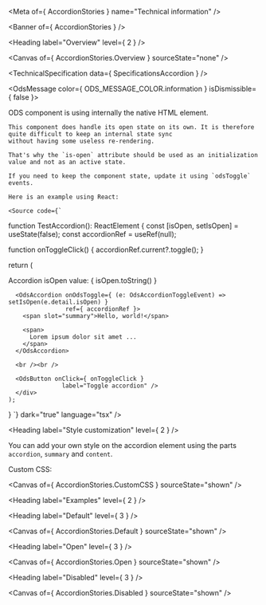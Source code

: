 
<Meta of={ AccordionStories } name="Technical information" />

<Banner of={ AccordionStories } />

<Heading label="Overview" level={ 2 } />

<Canvas of={ AccordionStories.Overview } sourceState="none" />

<TechnicalSpecification data={ SpecificationsAccordion } />

<OdsMessage color={ ODS_MESSAGE_COLOR.information }
            isDismissible={ false }>
  <div>
    ODS component is using internally the native <OdsLink href="https://developer.mozilla.org/en-US/docs/Web/HTML/Element/details" label="<details>" target="_blank" /> HTML element.

    This component does handle its open state on its own. It is therefore quite difficult to keep an internal state sync
    without having some useless re-rendering.

    That's why the `is-open` attribute should be used as an initialization value and not as an active state.

    If you need to keep the component state, update it using `odsToggle` events.

    Here is an example using React:

    <Source code={`

function TestAccordion(): ReactElement {
  const [isOpen, setIsOpen] = useState(false);
  const accordionRef = useRef<HTMLOdsAccordionElement>(null);

  function onToggleClick() {
    accordionRef.current?.toggle();
  }

  return (
    <div>
      <p>
        Accordion isOpen value: { isOpen.toString() }
      </p>

      <OdsAccordion onOdsToggle={ (e: OdsAccordionToggleEvent) => setIsOpen(e.detail.isOpen) }
                    ref={ accordionRef }>
        <span slot="summary">Hello, world!</span>

        <span>
          Lorem ipsum dolor sit amet ...
        </span>
      </OdsAccordion>

      <br /><br />

      <OdsButton onClick={ onToggleClick }
                   label="Toggle accordion" />
      </div>
    );
  }
`}
            dark="true"
            language="tsx" />
  </div>
</OdsMessage>

<Heading label="Style customization" level={ 2 } />

You can add your own style on the accordion element using the parts `accordion`, `summary` and `content`.

Custom CSS:

<Canvas of={ AccordionStories.CustomCSS } sourceState="shown" />

<Heading label="Examples" level={ 2 } />

<Heading label="Default" level={ 3 } />

<Canvas of={ AccordionStories.Default } sourceState="shown" />

<Heading label="Open" level={ 3 } />

<Canvas of={ AccordionStories.Open } sourceState="shown" />

<Heading label="Disabled" level={ 3 } />

<Canvas of={ AccordionStories.Disabled } sourceState="shown" />
